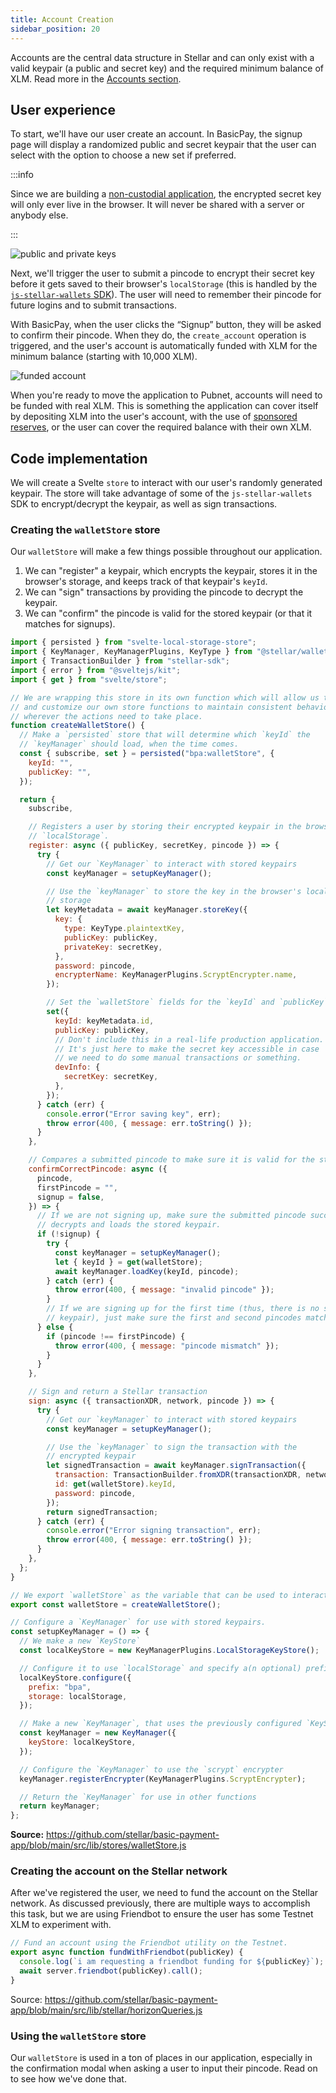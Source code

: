 ```yaml
---
title: Account Creation
sidebar_position: 20
---
```


Accounts are the central data structure in Stellar and can only exist with a valid keypair (a public and secret key) and the required minimum balance of XLM. Read more in the [Accounts section].

## User experience

To start, we'll have our user create an account. In BasicPay, the signup page will display a randomized public and secret keypair that the user can select with the option to choose a new set if preferred.

:::info

Since we are building a [non-custodial application], the encrypted secret key will only ever live in the browser. It will never be shared with a server or anybody else.

:::

![public and private keys](/assets/public-and-private-keys.png)

Next, we'll trigger the user to submit a pincode to encrypt their secret key before it gets saved to their browser's `localStorage` (this is handled by the [`js-stellar-wallets` SDK]). The user will need to remember their pincode for future logins and to submit transactions.

With BasicPay, when the user clicks the “Signup” button, they will be asked to confirm their pincode. When they do, the `create_account` operation is triggered, and the user's account is automatically funded with XLM for the minimum balance (starting with 10,000 XLM).

![funded account](/assets/funded-account.png)

When you're ready to move the application to Pubnet, accounts will need to be funded with real XLM. This is something the application can cover itself by depositing XLM into the user's account, with the use of [sponsored reserves], or the user can cover the required balance with their own XLM.

## Code implementation

We will create a Svelte `store` to interact with our user's randomly generated keypair. The store will take advantage of some of the `js-stellar-wallets` SDK to encrypt/decrypt the keypair, as well as sign transactions.

### Creating the `walletStore` store

Our `walletStore` will make a few things possible throughout our application.

1. We can "register" a keypair, which encrypts the keypair, stores it in the browser's storage, and keeps track of that keypair's `keyId`.
2. We can "sign" transactions by providing the pincode to decrypt the keypair.
3. We can "confirm" the pincode is valid for the stored keypair (or that it matches for signups).

```js title="/src/lib/stores/walletStore.js"
import { persisted } from "svelte-local-storage-store";
import { KeyManager, KeyManagerPlugins, KeyType } from "@stellar/wallet-sdk";
import { TransactionBuilder } from "stellar-sdk";
import { error } from "@sveltejs/kit";
import { get } from "svelte/store";

// We are wrapping this store in its own function which will allow us to write
// and customize our own store functions to maintain consistent behavior
// wherever the actions need to take place.
function createWalletStore() {
  // Make a `persisted` store that will determine which `keyId` the
  // `keyManager` should load, when the time comes.
  const { subscribe, set } = persisted("bpa:walletStore", {
    keyId: "",
    publicKey: "",
  });

  return {
    subscribe,

    // Registers a user by storing their encrypted keypair in the browser's
    // `localStorage`.
    register: async ({ publicKey, secretKey, pincode }) => {
      try {
        // Get our `KeyManager` to interact with stored keypairs
        const keyManager = setupKeyManager();

        // Use the `keyManager` to store the key in the browser's local
        // storage
        let keyMetadata = await keyManager.storeKey({
          key: {
            type: KeyType.plaintextKey,
            publicKey: publicKey,
            privateKey: secretKey,
          },
          password: pincode,
          encrypterName: KeyManagerPlugins.ScryptEncrypter.name,
        });

        // Set the `walletStore` fields for the `keyId` and `publicKey`
        set({
          keyId: keyMetadata.id,
          publicKey: publicKey,
          // Don't include this in a real-life production application.
          // It's just here to make the secret key accessible in case
          // we need to do some manual transactions or something.
          devInfo: {
            secretKey: secretKey,
          },
        });
      } catch (err) {
        console.error("Error saving key", err);
        throw error(400, { message: err.toString() });
      }
    },

    // Compares a submitted pincode to make sure it is valid for the stored, encrypted keypair.
    confirmCorrectPincode: async ({
      pincode,
      firstPincode = "",
      signup = false,
    }) => {
      // If we are not signing up, make sure the submitted pincode successfully
      // decrypts and loads the stored keypair.
      if (!signup) {
        try {
          const keyManager = setupKeyManager();
          let { keyId } = get(walletStore);
          await keyManager.loadKey(keyId, pincode);
        } catch (err) {
          throw error(400, { message: "invalid pincode" });
        }
        // If we are signing up for the first time (thus, there is no stored
        // keypair), just make sure the first and second pincodes match.
      } else {
        if (pincode !== firstPincode) {
          throw error(400, { message: "pincode mismatch" });
        }
      }
    },

    // Sign and return a Stellar transaction
    sign: async ({ transactionXDR, network, pincode }) => {
      try {
        // Get our `keyManager` to interact with stored keypairs
        const keyManager = setupKeyManager();

        // Use the `keyManager` to sign the transaction with the
        // encrypted keypair
        let signedTransaction = await keyManager.signTransaction({
          transaction: TransactionBuilder.fromXDR(transactionXDR, network),
          id: get(walletStore).keyId,
          password: pincode,
        });
        return signedTransaction;
      } catch (err) {
        console.error("Error signing transaction", err);
        throw error(400, { message: err.toString() });
      }
    },
  };
}

// We export `walletStore` as the variable that can be used to interact with the wallet store.
export const walletStore = createWalletStore();

// Configure a `KeyManager` for use with stored keypairs.
const setupKeyManager = () => {
  // We make a new `KeyStore`
  const localKeyStore = new KeyManagerPlugins.LocalStorageKeyStore();

  // Configure it to use `localStorage` and specify a(n optional) prefix
  localKeyStore.configure({
    prefix: "bpa",
    storage: localStorage,
  });

  // Make a new `KeyManager`, that uses the previously configured `KeyStore`
  const keyManager = new KeyManager({
    keyStore: localKeyStore,
  });

  // Configure the `KeyManager` to use the `scrypt` encrypter
  keyManager.registerEncrypter(KeyManagerPlugins.ScryptEncrypter);

  // Return the `KeyManager` for use in other functions
  return keyManager;
};
```

**Source:** https://github.com/stellar/basic-payment-app/blob/main/src/lib/stores/walletStore.js

### Creating the account on the Stellar network

After we've registered the user, we need to fund the account on the Stellar network. As discussed previously, there are multiple ways to accomplish this task, but we are using Friendbot to ensure the user has some Testnet XLM to experiment with.

```js title="/src/lib/stellar/horizonQueries.js"
// Fund an account using the Friendbot utility on the Testnet.
export async function fundWithFriendbot(publicKey) {
  console.log(`i am requesting a friendbot funding for ${publicKey}`);
  await server.friendbot(publicKey).call();
}
```

Source: https://github.com/stellar/basic-payment-app/blob/main/src/lib/stellar/horizonQueries.js

### Using the `walletStore` store

Our `walletStore` is used in a ton of places in our application, especially in the confirmation modal when asking a user to input their pincode. Read on to see how we've done that.

[accounts section]: ../../learn/fundamentals/stellar-data-structures/accounts.mdx
[non-custodial application]: ../application-design-considerations.mdx#non-custodial-service
[`js-stellar-wallets` sdk]: https://github.com/stellar/js-stellar-wallets
[sponsored reserves]: ../../learn/encyclopedia/sponsored-reserves.mdx
[contacts list]: ./contacts-list
